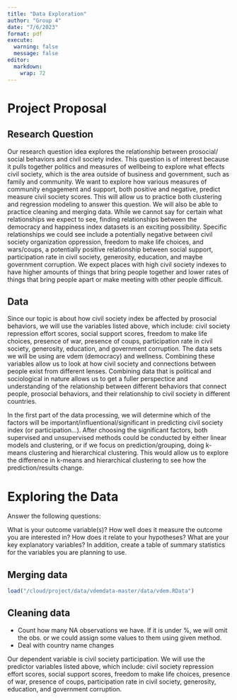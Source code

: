 ```yaml
---
title: "Data Exploration"
author: "Group 4"
date: "7/6/2023"
format: pdf
execute: 
  warning: false
  message: false
editor: 
  markdown: 
    wrap: 72
---
```


# Project Proposal 

## Research Question
Our research question idea explores the relationship  between prosocial/
social behaviors and civil society index. This question is of interest because
it pulls together politics and measures of wellbeing to explore what effects 
civil society, which is the area outside of business and government, such as 
family and community. We want to explore how various measures of community 
engagement and support, both positive and negative, predict measure civil
society scores. This will allow us to practice both clustering and regression 
modeling to answer this question. We will also be able to practice cleaning and 
merging data. While we cannot say for certain what relationships we expect to 
see, finding relationships between the democracy and happiness index datasets is
an exciting possibility. Specific relationships we could see include a 
potentially negative between civil society organization oppression, freedom to 
make life choices, and wars/coups, a potentially positive relationship between 
social support, participation  rate in civil society, generosity, education, 
and maybe government corruption. We expect places with high civil society 
indexes to have higher amounts of things that bring people together and lower 
rates of things that bring people apart or make meeting with other people 
difficult. 

## Data
Since our topic is about how civil society index be affected by prosocial 
behaviors, we will use the variables listed above, which include: civil society
repression effort scores, social support scores, freedom to make life choices, 
presence of war, presence of coups, participation rate in civil society, generosity, 
education, and government corruption. The data sets we will be using are vdem 
(democracy) and wellness. Combining these variables allow us to look at 
how civil society and connections between people exist from different lenses. 
Combining data that is political and sociological in nature allows us to get a fuller
perspectice and understanding of the relationship between different behaviors that 
connect people, prosocial behaviors, and their relationship to civil society in 
different countries. 

In the first part of the data processing, we will determine which of the factors
will be important/influentional/significant in predicting civil society index (or participation...). 
After choosing the significant factors, both supervised and 
unsupervised methods could be conducted by either linear models and clustering,
or if we focus on prediction/grouping, doing k-means clustering and hierarchical 
clustering. This would allow us to explore the difference in k-means and 
hierarchical clustering to see how the prediction/results change. 

# Exploring the Data
Answer the following questions:

What is your outcome variable(s)? How well does it measure the outcome you are 
interested in? How does it relate to your hypotheses? What are your key 
explanatory variables? In addition, create a table of summary statistics for 
the variables you are planning to use.

## Merging data
```r

load("/cloud/project/data/vdemdata-master/data/vdem.RData")

```

## Cleaning data 
- Count how many NA observations we have. If it is under %, we will omit the obs.
or we could assign some values to them using given method.
- Deal with country name changes 

Our dependent variable is civil society participation. We will use the predictor 
variables listed above, which include: civil society repression effort scores, 
social support scores, freedom to make life choices, presence of war, 
presence of coups, participation rate in civil society, generosity, education, 
and government corruption. 




